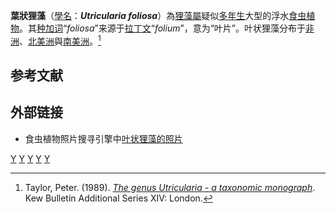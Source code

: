 {{noteTA
|G1=Carnivorous Plant
}}
{{Speciesbox 
| genus = Utricularia
| species = foliosa
| authority = [[L.|L.]], 1752
| image = Utricularia foliosa (18683801058).jpg
}}

'''葉狀狸藻'''（[[學名|學名]]：'''''Utricularia foliosa'''''）為[[狸藻屬|狸藻屬]]疑似[[多年生植物|多年生]]大型的浮水[[食虫植物|食虫植物]]。其[[种加词|种加词]]“''foliosa''”来源于[[拉丁文|拉丁文]]“''folium''”，意为“叶片”。叶状狸藻分布于[[非洲|非洲]]、[[北美洲|北美洲]]與[[南美洲|南美洲]]。<ref name="Taylor 1989">Taylor, Peter. (1989). ''[[狸藻属——分类学专著|The genus Utricularia - a taxonomic monograph]]''. Kew Bulletin Additional Series XIV: London.</ref>
<!--本種的花冠較大，開黃色花。葉片只在同一平面排列，外觀上易與多種水生狸藻，比如[[南方狸藻|南方狸藻]]、[[黃花狸藻|黃花狸藻]]等種類混淆，而且這類狸藻的葉片在明亮光線下也會轉為紅色。<ref>常用的通俗名稱「紅花狸藻」，其實是水族業引進時對強光下轉為紅色的羽狀複葉的稱呼，這項園藝稱呼易使人誤以為本種的花冠呈現紅色。目前在台灣的園藝市場上至少有2種狸藻皆以該名稱販售，所以實際上俗名「紅花狸藻」並非僅針對''U. foliosa''使用，而且市面上也有以強光下變紅的黃花狸藻植株來冒充，這和混淆不清的名稱「紅花狸藻」也有關聯。</ref>-->

== 参考文献 ==
{{reflist}}

== 外部链接 ==
{{refbegin|2}}
* 食虫植物照片搜寻引擎中[https://web.archive.org/web/20110923063312/http://www.cpphotofinder.com/utricularia-foliosa-717.html 叶状狸藻的照片]
{{Commons-inline|Utricularia foliosa|叶状狸藻}}
{{wikispecies-inline|Utricularia foliosa|叶状狸藻}}
{{refend}}

{{Utricularia}}
{{Taxonbar|from=Q1584065}}

[[Category:非洲食虫植物|Y]]
[[Category:北美洲食虫植物|Y]]
[[Category:南美洲食虫植物|Y]]
[[Category:狸藻屬|Y]]
[[Category:狸藻组|Y]]


{{狸藻属小作品}}